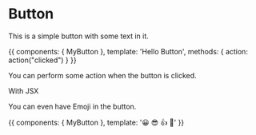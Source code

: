 
<Meta title="MDX Example|Button" component={MyButton} />

# Button

<Props of={MyButton} />

This is a simple button with some text in it.

<Preview>
  <Story name="With Text">
    {{
        components: { MyButton },
        template: '<my-button @click="action">Hello Button</my-button>',
        methods: { action: action("clicked") }
    }}
  </Story>
</Preview>

You can perform some action when the button is clicked.

<Preview>
  <RMyButton onClick={linkTo('Button', 'With Some Emoji')}>With JSX</RMyButton>
</Preview>

You can even have Emoji in the button.

<Preview>
  <Story name="With Some Emoji">
    {{
        components: { MyButton },
        template: '<my-button>😀 😎 👍 💯</my-button>'
    }}
  </Story>
</Preview>
